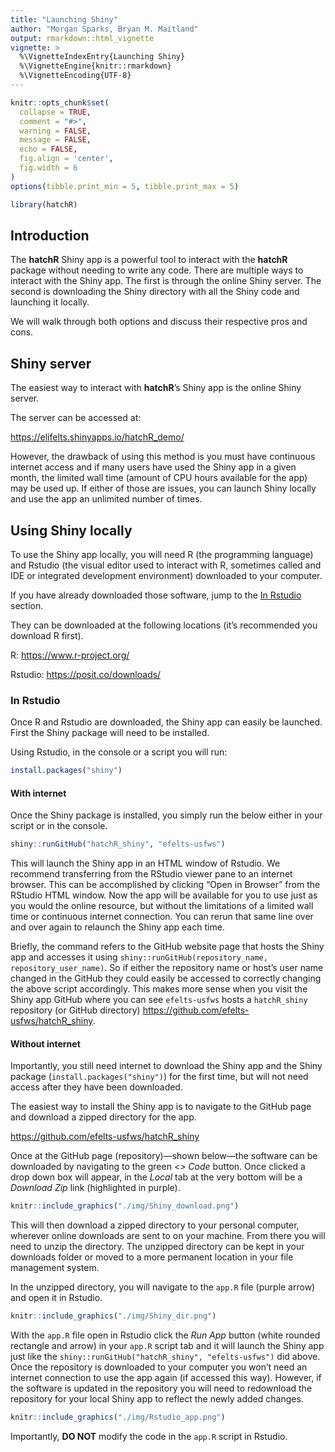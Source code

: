 ```yaml
---
title: "Launching Shiny"
author: "Morgan Sparks, Bryan M. Maitland"
output: rmarkdown::html_vignette
vignette: >
  %\VignetteIndexEntry{Launching Shiny}
  %\VignetteEngine{knitr::rmarkdown}
  %\VignetteEncoding{UTF-8}
---
```


```r
knitr::opts_chunk$set(
  collapse = TRUE,
  comment = "#>", 
  warning = FALSE,
  message = FALSE,
  echo = FALSE,
  fig.align = 'center',
  fig.width = 6
)
options(tibble.print_min = 5, tibble.print_max = 5)
```

```r
library(hatchR)

```

## Introduction

The **hatchR** Shiny app is a powerful tool to interact with the **hatchR** package without needing to write any code. There are multiple ways to interact with the Shiny app. The first is through the online Shiny server. The second is downloading the Shiny directory with all the Shiny code and launching it locally.

We will walk through both options and discuss their respective pros and cons.

## Shiny server

The easiest way to interact with **hatchR**'s Shiny app is the online Shiny server.

The server can be accessed at:

<https://elifelts.shinyapps.io/hatchR_demo/>

However, the drawback of using this method is you must have continuous internet access and if many users have used the Shiny app in a given month, the limited wall time (amount of CPU hours available for the app) may be used up. If either of those are issues, you can launch Shiny locally and use the app an unlimited number of times.

## Using Shiny locally

To use the Shiny app locally, you will need R (the programming language) and Rstudio (the visual editor used to interact with R, sometimes called and IDE or integrated development environment) downloaded to your computer.

If you have already downloaded those software, jump to the [In Rstudio] section.

They can be downloaded at the following locations (it's recommended you download R first).

R: <https://www.r-project.org/>

Rstudio: <https://posit.co/downloads/>

### In Rstudio

Once R and Rstudio are downloaded, the Shiny app can easily be launched. First the Shiny package will need to be installed.

Using Rstudio, in the console or a script you will run:

```r
install.packages("shiny")
```

#### With internet

Once the Shiny package is installed, you simply run the below either in your script or in the console.

```r
shiny::runGitHub("hatchR_shiny", "efelts-usfws")
```

This will launch the Shiny app in an HTML window of Rstudio. We recommend transferring from the RStudio viewer pane to an internet browser. This can be accomplished by clicking "Open in Browser" from the RStudio HTML window. Now the app will be available for you to use just as you would the online resource, but without the limitations of a limited wall time or continuous internet connection. You can rerun that same line over and over again to relaunch the Shiny app each time.

Briefly, the command refers to the GitHub website page that hosts the Shiny app and accesses it using `shiny::runGitHub(repository_name, repository_user_name)`. So if either the repository name or host's user name changed in the GitHub they could easily be accessed to correctly changing the above script accordingly. This makes more sense when you visit the Shiny app GitHub where you can see `efelts-usfws` hosts a `hatchR_shiny` repository (or GitHub directory) <https://github.com/efelts-usfws/hatchR_shiny>.

#### Without internet

Importantly, you still need internet to download the Shiny app and the Shiny package (`install.packages("shiny")`) for the first time, but will not need access after they have been downloaded.

The easiest way to install the Shiny app is to navigate to the GitHub page and download a zipped directory for the app.

<https://github.com/efelts-usfws/hatchR_shiny>

Once at the GitHub page (repository)—shown below—the software can be downloaded by navigating to the green *\<\> Code* button. Once clicked a drop down box will appear, in the *Local* tab at the very bottom will be a *Download Zip* link (highlighted in purple).

```r
knitr::include_graphics("./img/Shiny_download.png")
```

This will then download a zipped directory to your personal computer, wherever online downloads are sent to on your machine. From there you will need to unzip the directory. The unzipped directory can be kept in your downloads folder or moved to a more permanent location in your file management system.

In the unzipped directory, you will navigate to the `app.R` file (purple arrow) and open it in Rstudio.

```r
knitr::include_graphics("./img/Shiny_dir.png")
```

With the `app.R` file open in Rstudio click the *Run App* button (white rounded rectangle and arrow) in your `app.R` script tab and it will launch the Shiny app just like the `shiny::runGitHub("hatchR_shiny", "efelts-usfws")` did above. Once the repository is downloaded to your computer you won't need an internet connection to use the app again (if accessed this way). However, if the software is updated in the repository you will need to redownload the repository for your local Shiny app to reflect the newly added changes.

```r
knitr::include_graphics("./img/Rstudio_app.png")
```

Importantly, **DO NOT** modify the code in the `app.R` script in Rstudio.
